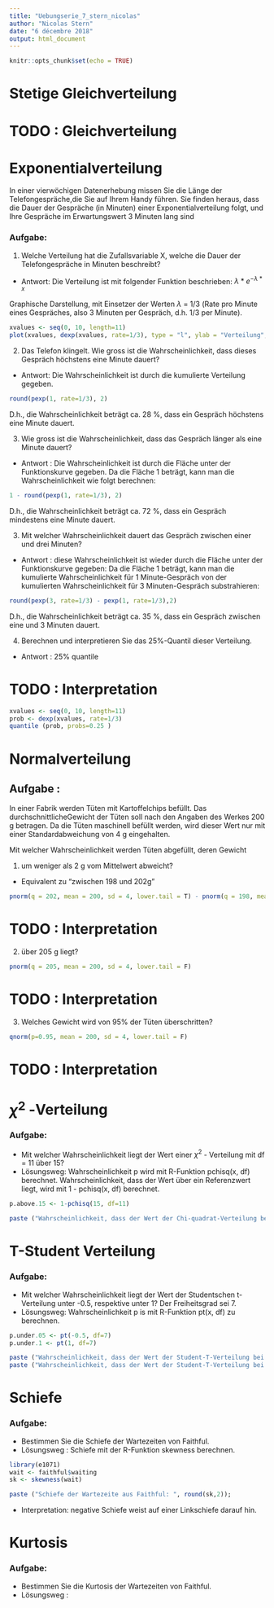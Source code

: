 ```yaml
---
title: "Uebungserie_7_stern_nicolas"
author: "Nicolas Stern"
date: "6 décembre 2018"
output: html_document
---
```


```r
knitr::opts_chunk$set(echo = TRUE)
```
# Stetige Gleichverteilung

# TODO : Gleichverteilung

# Exponentialverteilung
In einer vierwöchigen Datenerhebung missen Sie die Länge der Telefongespräche,die Sie auf Ihrem Handy führen. Sie finden heraus, dass die Dauer der Gespräche (in Minuten) einer Exponentialverteilung folgt, und Ihre Gespräche im Erwartungswert 3 Minuten lang sind 

### Aufgabe: 

1. Welche Verteilung hat die Zufallsvariable X, welche die Dauer der Telefongespräche in Minuten beschreibt?

- Antwort: Die Verteilung ist mit folgender Funktion beschrieben: $\lambda * e^{-\lambda*x}$

Graphische Darstellung, mit Einsetzer der Werten $\lambda$ = 1/3 (Rate pro Minute eines Gespräches, also 3 Minuten per Gespräch, d.h. 1/3 per Minute).
```r
xvalues <- seq(0, 10, length=11)
plot(xvalues, dexp(xvalues, rate=1/3), type = "l", ylab = "Verteilung", xlab = "Dauer eines Gesprächs (In Minuten)", main= "Verteilung der Dauer der Gespräche")
```

2. Das Telefon klingelt. Wie gross ist die Wahrscheinlichkeit, dass dieses Gespräch höchstens eine Minute dauert?

- Antwort: Die Wahrscheinlichkeit ist durch die kumulierte Verteilung gegeben. 

```r
round(pexp(1, rate=1/3), 2)
```
D.h., die Wahrscheinlichkeit beträgt ca. 28 %, dass ein Gespräch höchstens eine Minute dauert.

3. Wie gross ist die Wahrscheinlichkeit, dass das Gespräch länger als eine Minute dauert?

- Antwort : Die Wahrscheinlichkeit ist durch die Fläche unter der Funktionskurve gegeben. Da die Fläche 1 beträgt, kann man die Wahrscheinlichkeit wie folgt berechnen:
```r
1 - round(pexp(1, rate=1/3), 2)
```

D.h., die Wahrscheinlichkeit beträgt ca. 72 %, dass ein Gespräch mindestens eine Minute dauert.

3. Mit welcher Wahrscheinlichkeit dauert das Gespräch zwischen einer und drei Minuten?

- Antwort : diese Wahrscheinlichkeit ist wieder durch die Fläche unter der Funktionskurve gegeben: Da die Fläche 1 beträgt, kann man die kumulierte Wahrscheinlichkeit für 1 Minute-Gespräch von der kumulierten Wahrscheinlichkeit für 3 Minuten-Gespräch substrahieren:

```r
round(pexp(3, rate=1/3) - pexp(1, rate=1/3),2)
```
D.h., die Wahrscheinlichkeit beträgt ca. 35 %, dass ein Gespräch zwischen eine und 3 Minuten  dauert.


4. Berechnen und interpretieren Sie das 25%-Quantil dieser Verteilung.

- Antwort : 25% quantile 

# TODO : Interpretation

```r
xvalues <- seq(0, 10, length=11)
prob <- dexp(xvalues, rate=1/3)
quantile (prob, probs=0.25 )
```

# Normalverteilung

## Aufgabe :

In einer Fabrik werden Tüten mit Kartoffelchips befüllt. Das durchschnittlicheGewicht der Tüten soll nach den Angaben des Werkes 200 g betragen. Da die Tüten  maschinell befüllt werden, wird dieser Wert nur mit einer Standardabweichung von 4 g eingehalten. 

Mit welcher Wahrscheinlichkeit werden Tüten abgefüllt, deren Gewicht 

1. um weniger als 2 g vom Mittelwert abweicht?
- Equivalent zu "zwischen 198 und 202g"
```r
pnorm(q = 202, mean = 200, sd = 4, lower.tail = T) - pnorm(q = 198, mean = 200, sd = 4, lower.tail = T)
```
# TODO : Interpretation


2. über 205 g liegt?
```r
pnorm(q = 205, mean = 200, sd = 4, lower.tail = F)
```

# TODO : Interpretation


3. Welches Gewicht wird von 95% der Tüten überschritten?
```r
qnorm(p=0.95, mean = 200, sd = 4, lower.tail = F)
```

# TODO : Interpretation

# $\chi^2$ -Verteilung
### Aufgabe: 
- Mit welcher Wahrscheinlichkeit liegt der Wert einer $\chi^2$ - Verteilung mit df = 11 über 15?
- Lösungsweg: Wahrscheinlichkeit p wird mit R-Funktion pchisq(x, df) berechnet. Wahrscheinlichkeit, dass der Wert über ein Referenzwert liegt, wird mit 1 - pchisq(x, df) berechnet.

```r
p.above.15 <- 1-pchisq(15, df=11)
```
```r
paste ("Wahrscheinlichkeit, dass der Wert der Chi-quadrat-Verteilung bei 11 Freiheitsgrade über 15 liegt:" , round(p.above.15,2));
```

# T-Student Verteilung
### Aufgabe: 
- Mit welcher Wahrscheinlichkeit liegt der Wert der Studentschen t-Verteilung unter -0.5, respektive unter 1? Der Freiheitsgrad sei 7.
- Lösungsweg: Wahrscheinlichkeit p is mit R-Funktion pt(x, df) zu berechnen. 
```r
p.under.05 <- pt(-0.5, df=7)
p.under.1 <- pt(1, df=7)
```
```r
paste ("Wahrscheinlichkeit, dass der Wert der Student-T-Verteilung bei 7 Freiheitsgrade unter -0.5 liegt:" , round(p.under.05,2));
paste ("Wahrscheinlichkeit, dass der Wert der Student-T-Verteilung bei 7 Freiheitsgrade unter 1 liegt:" , round(p.under.1,2));
```

# Schiefe
### Aufgabe: 
- Bestimmen Sie die Schiefe der Wartezeiten von Faithful.
- Lösungsweg : Schiefe mit der R-Funktion skewness berechnen.
```r
library(e1071)
wait <- faithful$waiting
sk <- skewness(wait)
```
```r
paste ("Schiefe der Wartezeite aus Faithful: ", round(sk,2));
```
- Interpretation: negative Schiefe weist auf einer Linkschiefe darauf hin.

# Kurtosis
### Aufgabe: 
- Bestimmen Sie die Kurtosis der Wartezeiten von Faithful.
- Lösungsweg : 
